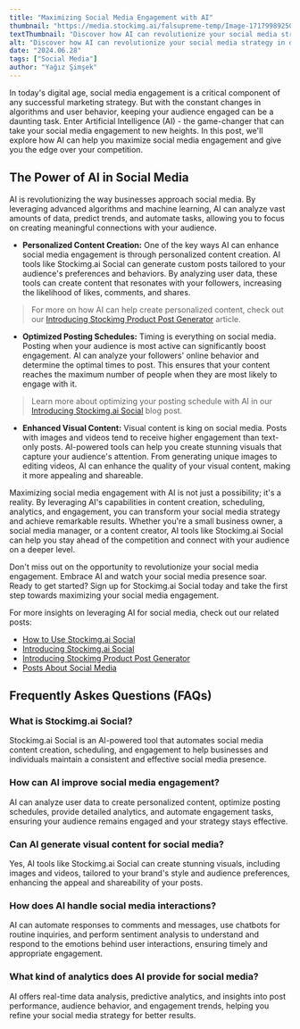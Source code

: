 ```yaml
---
title: "Maximizing Social Media Engagement with AI"
thumbnail: "https://media.stockimg.ai/falsupreme-temp/Image-1717998925011-7841579399.jpg"
textThumbnail: "Discover how AI can revolutionize your social media strategy in our latest blog post. Learn how AI-driven tools like Stockimg.ai Social can enhance engagement, optimize content creation, and automate interactions for maximum impact."
alt: "Discover how AI can revolutionize your social media strategy in our latest blog post. Learn how AI-driven tools like Stockimg.ai Social can enhance engagement, optimize content creation, and automate interactions for maximum impact."
date: "2024.06.28"
tags: ["Social Media"]
author: "Yağız Şimşek"
---
```


<CustomImage
    src="https://media.stockimg.ai/falsupreme-temp/Image-1717998925011-7841579399.jpg"
    alt="textThumbnail"
/>

In today's digital age, social media engagement is a critical component of any successful marketing strategy. But with the constant changes in algorithms and user behavior, keeping your audience engaged can be a daunting task. Enter Artificial Intelligence (AI) - the game-changer that can take your social media engagement to new heights. In this post, we'll explore how AI can help you maximize social media engagement and give you the edge over your competition.

## The Power of AI in Social Media

AI is revolutionizing the way businesses approach social media. By leveraging advanced algorithms and machine learning, AI can analyze vast amounts of data, predict trends, and automate tasks, allowing you to focus on creating meaningful connections with your audience.

- **Personalized Content Creation:** One of the key ways AI can enhance social media engagement is through personalized content creation. AI tools like Stockimg.ai Social can generate custom posts tailored to your audience's preferences and behaviors. By analyzing user data, these tools can create content that resonates with your followers, increasing the likelihood of likes, comments, and shares.

> For more on how AI can help create personalized content, check out our [Introducing Stockimg Product Post Generator](https://stockimg.ai/blog/ai-and-technology/introducing-stockimg-product-post-generator) article.

- **Optimized Posting Schedules:** Timing is everything on social media. Posting when your audience is most active can significantly boost engagement. AI can analyze your followers' online behavior and determine the optimal times to post. This ensures that your content reaches the maximum number of people when they are most likely to engage with it.

> Learn more about optimizing your posting schedule with AI in our [Introducing Stockimg.ai Social](https://stockimg.ai/blog/ai-and-technology/introducing-stockimg-social) blog post.

- **Enhanced Visual Content:** Visual content is king on social media. Posts with images and videos tend to receive higher engagement than text-only posts. AI-powered tools can help you create stunning visuals that capture your audience's attention. From generating unique images to editing videos, AI can enhance the quality of your visual content, making it more appealing and shareable.

<CustomImage
    src="https://media.stockimg.ai/falsupreme-temp/Image-1716107988280-3305481117.jpg"
    alt="Multiethnic People Discussing Social Media"
/>

Maximizing social media engagement with AI is not just a possibility; it's a reality. By leveraging AI's capabilities in content creation, scheduling, analytics, and engagement, you can transform your social media strategy and achieve remarkable results. Whether you're a small business owner, a social media manager, or a content creator, AI tools like Stockimg.ai Social can help you stay ahead of the competition and connect with your audience on a deeper level.

Don't miss out on the opportunity to revolutionize your social media engagement. Embrace AI and watch your social media presence soar. Ready to get started? Sign up for Stockimg.ai Social today and take the first step towards maximizing your social media engagement.

For more insights on leveraging AI for social media, check out our related posts:

- [How to Use Stockimg.ai Social](https://stockimg.ai/blog/guide/how-to-use-stockimg-social)
- [Introducing Stockimg.ai Social](https://stockimg.ai/blog/ai-and-technology/introducing-stockimg-social)
- [Introducing Stockimg Product Post Generator](https://stockimg.ai/blog/ai-and-technology/introducing-stockimg-product-post-generator)
- [Posts About Social Media](https://stockimg.ai/blog/social-media)

## Frequently Askes Questions (FAQs)

### What is Stockimg.ai Social?

Stockimg.ai Social is an AI-powered tool that automates social media content creation, scheduling, and engagement to help businesses and individuals maintain a consistent and effective social media presence.

### How can AI improve social media engagement?

AI can analyze user data to create personalized content, optimize posting schedules, provide detailed analytics, and automate engagement tasks, ensuring your audience remains engaged and your strategy stays effective.

### Can AI generate visual content for social media?

Yes, AI tools like Stockimg.ai Social can create stunning visuals, including images and videos, tailored to your brand's style and audience preferences, enhancing the appeal and shareability of your posts.

### How does AI handle social media interactions?

AI can automate responses to comments and messages, use chatbots for routine inquiries, and perform sentiment analysis to understand and respond to the emotions behind user interactions, ensuring timely and appropriate engagement.

### What kind of analytics does AI provide for social media?

AI offers real-time data analysis, predictive analytics, and insights into post performance, audience behavior, and engagement trends, helping you refine your social media strategy for better results.